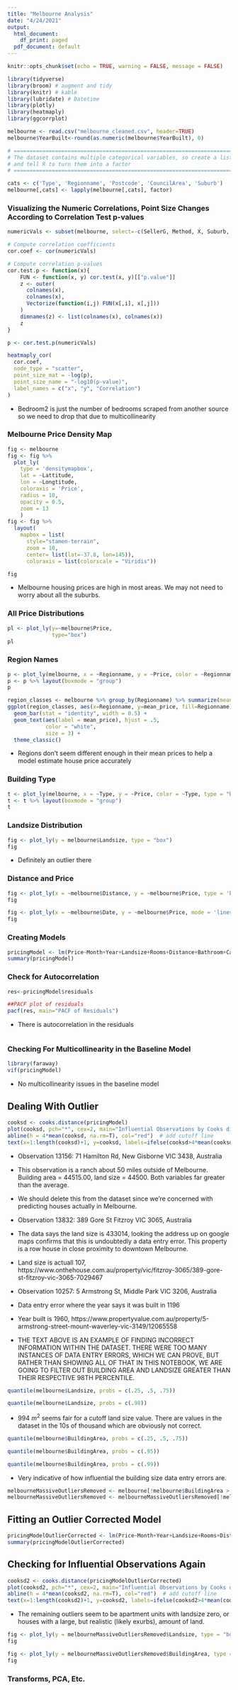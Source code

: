 ```yaml
---
title: "Melbourne Analysis"
date: "4/24/2021"
output:
  html_document:
    df_print: paged
  pdf_document: default
---
```

```r
knitr::opts_chunk$set(echo = TRUE, warning = FALSE, message = FALSE)

library(tidyverse) 
library(broom) # augment and tidy
library(knitr) # kable
library(lubridate) # Datetime
library(plotly)
library(heatmaply)
library(ggcorrplot)
```
```r
melbourne <- read.csv("melbourne_cleaned.csv", header=TRUE)
melbourne$YearBuilt<-round(as.numeric(melbourne$YearBuilt), 0)

# ==============================================================================
# The dataset contains multiple categorical variables, so create a list of them
# and tell R to turn them into a factor
# ==============================================================================

cats <- c('Type', 'Regionname', 'Postcode', 'CouncilArea', 'Suburb')
melbourne[,cats] <- lapply(melbourne[,cats], factor)
```

### Visualizing the Numeric Correlations, Point Size Changes According to Correlation Test p-values
```r
numericVals <- subset(melbourne, select=-c(SellerG, Method, X, Suburb, Date, Postcode, CouncilArea, Lattitude, Longtitude, Regionname, Type))

# Compute correlation coefficients
cor.coef <- cor(numericVals)

# Compute correlation p-values
cor.test.p <- function(x){
    FUN <- function(x, y) cor.test(x, y)[["p.value"]]
    z <- outer(
      colnames(x), 
      colnames(x), 
      Vectorize(function(i,j) FUN(x[,i], x[,j]))
    )
    dimnames(z) <- list(colnames(x), colnames(x))
    z
}

p <- cor.test.p(numericVals)

heatmaply_cor(
  cor.coef,
  node_type = "scatter",
  point_size_mat = -log(p), 
  point_size_name = "-log10(p-value)",
  label_names = c("x", "y", "Correlation")
)
```
* Bedroom2 is just the number of bedrooms scraped from another source so we need to drop that due to multicollinearity

### Melbourne Price Density Map
```r
fig <- melbourne 
fig <- fig %>%
  plot_ly(
    type = 'densitymapbox',
    lat = ~Lattitude,
    lon = ~Longtitude,
    coloraxis = 'Price',
    radius = 10,
    opacity = 0.5,
    zoom = 13
    ) 
fig <- fig %>%
  layout(
    mapbox = list(
      style="stamen-terrain",
      zoom = 10,
      center= list(lat=-37.8, lon=145)),
      coloraxis = list(colorscale = "Viridis"))

fig
```
* Melbourne housing prices are high in most areas. We may not need to worry about all the suburbs.

### All Price Distributions
```r
pl <- plot_ly(y=~melbourne$Price,
              type="box")
pl
```


### Region Names
```r
p <- plot_ly(melbourne, x = ~Regionname, y = ~Price, color = ~Regionname, type = "box")
p <- p %>% layout(boxmode = "group")
p
```
  
```r
region_classes <- melbourne %>% group_by(Regionname) %>% summarize(mean_price = round(mean(Price),2))
ggplot(region_classes, aes(x=Regionname, y=mean_price, fill=Regionname)) +
  geom_bar(stat = "identity", width = 0.5) +
  geom_text(aes(label = mean_price), hjust = .5,
            color = "white",
            size = 3) + 
  theme_classic()
```
* Regions don't seem different enough in their mean prices to help a model estimate house price accurately

### Building Type
```r
t <- plot_ly(melbourne, x = ~Type, y = ~Price, color = ~Type, type = "box")
t <- t %>% layout(boxmode = "group")
t
```


### Landsize Distribution
```r
fig <- plot_ly(y = melbourne$Landsize, type = "box")
fig
```
* Definitely an outlier there

### Distance and Price
```r
fig <- plot_ly(x = ~melbourne$Distance, y = ~melbourne$Price, type = 'box')
fig
```

```r
fig <- plot_ly(x = ~melbourne$Date, y = ~melbourne$Price, mode = 'lines')
fig
```


### Creating Models
```r
pricingModel <- lm(Price~Month+Year+Landsize+Rooms+Distance+Bathroom+Car+BuildingArea+YearBuilt+CouncilArea+Propertycount, data=melbourne)
summary(pricingModel)
```


### Check for Autocorrelation
```r
res<-pricingModel$residuals

##PACF plot of residuals
pacf(res, main="PACF of Residuals")
```
* There is autocorrelation in the residuals  
```r

```

### Checking For Multicollinearity in the Baseline Model
```r
library(faraway)
vif(pricingModel)
```
* No multicollinearity issues in the baseline model

## Dealing With Outlier  
```r
cooksd <- cooks.distance(pricingModel)
plot(cooksd, pch="*", cex=2, main="Influential Observations by Cooks distance")  # plot cook's distance
abline(h = 4*mean(cooksd, na.rm=T), col="red")  # add cutoff line
text(x=1:length(cooksd)+1, y=cooksd, labels=ifelse(cooksd>4*mean(cooksd, na.rm=T),names(cooksd),""), col="red")  # add labels
```
* Observation 13156: 71 Hamilton Rd, New Gisborne VIC 3438, Australia
* This observation is a ranch about 50 miles outside of Melbourne. Building area = 44515.00, land size = 44500. Both variables far greater than the average. 
* We should delete this from the dataset since we're concerned with predicting houses actually in Melbourne.  

* Observation 13832: 389 Gore St Fitzroy VIC 3065, Australia
* The data says the land size is 433014, looking the address up on google maps confirms that this is undoubtedly a data entry error. This property is a row house in close proximity to downtown Melbourne.
* Land size is actuall 107, https://www.onthehouse.com.au/property/vic/fitzroy-3065/389-gore-st-fitzroy-vic-3065-7029467

* Observation 10257: 5 Armstrong St, Middle Park VIC 3206, Australia
* Data entry error where the year says it was built in 1196
* Year built is 1960, https://www.propertyvalue.com.au/property/5-armstrong-street-mount-waverley-vic-3149/12065558  

* THE TEXT ABOVE IS AN EXAMPLE OF FINDING INCORRECT INFORMATION WITHIN THE DATASET. THERE WERE TOO MANY INSTANCES OF DATA ENTRY ERRORS, WHICH WE CAN PROVE, BUT RATHER THAN SHOWING ALL OF THAT IN THIS NOTEBOOK, WE ARE GOING TO FILTER OUT BUILDING AREA AND LANDSIZE GREATER THAN THEIR RESPECTIVE 98TH PERCENTILE.

```r
quantile(melbourne$Landsize, probs = c(.25, .5, .75))
```
```r
quantile(melbourne$Landsize, probs = c(.98))
```
* 994 $m^2$ seems fair for a cutoff land size value. There are values in the dataset in the 10s of thousand which are obviously not correct.  

```r
quantile(melbourne$BuildingArea, probs = c(.25, .5, .75))
```
```r
quantile(melbourne$BuildingArea, probs = c(.95))
```
```r
quantile(melbourne$BuildingArea, probs = c(.99))
```
* Very indicative of how influential the building size data entry errors are. 

```r
melbourneMassiveOutliersRemoved <- melbourne[!melbourne$BuildingArea > quantile(melbourne$BuildingArea, probs = c(.98)),]
melbourneMassiveOutliersRemoved <- melbourneMassiveOutliersRemoved[!melbourneMassiveOutliersRemoved$Landsize > quantile(melbourne$Landsize, probs = c(.98)),]
```

## Fitting an Outlier Corrected Model
```r
pricingModelOutlierCorrected <- lm(Price~Month+Year+Landsize+Rooms+Distance+Bathroom+Car+BuildingArea+YearBuilt+CouncilArea+Propertycount, data=melbourneMassiveOutliersRemoved)
summary(pricingModelOutlierCorrected)
```

## Checking for Influential Observations Again  
```r
cooksd2 <- cooks.distance(pricingModelOutlierCorrected)
plot(cooksd2, pch="*", cex=2, main="Influential Observations by Cooks distance")  # plot cook's distance
abline(h = 4*mean(cooksd2, na.rm=T), col="red")  # add cutoff line
text(x=1:length(cooksd2)+1, y=cooksd2, labels=ifelse(cooksd2>4*mean(cooksd2, na.rm=T),names(cooksd2),""), col="red")  # add labels
```
* The remaining outliers seem to be apartment units with landsize zero, or houses with a large, but realistic (likely exurbs), amount of land.  

```r
fig <- plot_ly(y = melbourneMassiveOutliersRemoved$Landsize, type = "box")
fig
```


```r
fig <- plot_ly(y = melbourneMassiveOutliersRemoved$BuildingArea, type = "box")
fig
```
### Transforms, PCA, Etc.











